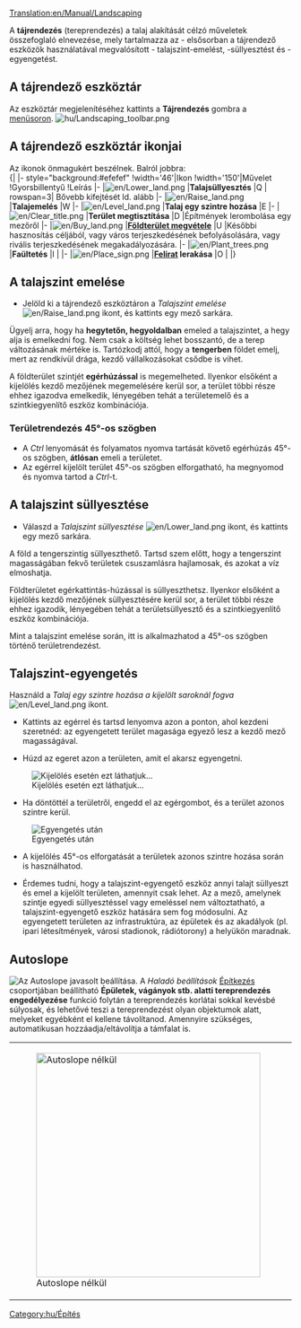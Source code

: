 [[Translation:en/Manual/Landscaping]]
{{hu/Oktatás}}{{hu/Tartalomjegyzék}}

A '''tájrendezés''' (tereprendezés) a talaj alakítását célzó műveletek összefoglaló elnevezése, mely tartalmazza az - elsősorban a tájrendező eszközök használatával megvalósított - talajszint-emelést, -süllyesztést és -egyengetést.

==A tájrendező eszköztár==
Az eszköztár megjelenítéséhez kattints a '''Tájrendezés''' gombra a [[hu/Manual/Felhasználói felület#A menüsor|menüsoron]]. 
[[File:hu/Landscaping toolbar.png|none|frame]]

==A tájrendező eszköztár ikonjai==
Az ikonok önmagukért beszélnek. Balról jobbra:<br>
{| {{en/Wikitable}}
|- style="background:#efefef"
!width='46'|Ikon
!width='150'|Művelet
!Gyorsbillentyű
!Leírás
|-
|[[File:en/Lower land.png]]
|'''Talajsüllyesztés'''
|Q
| rowspan=3| Bővebb kifejtését ld. alább
|-
|[[File:en/Raise land.png]]
|'''Talajemelés'''
|W
|-
|[[File:en/Level land.png]]
|'''Talaj egy szintre hozása'''
|E
|-
|[[File:en/Clear title.png]]
|'''Terület megtisztítása'''
|D
|Építmények lerombolása egy mezőről
|-
|[[File:en/Buy land.png]]
|'''[[hu/Manual/Földterület megvétele|Földterület megvétele]]'''
|U
|Későbbi hasznosítás céljából, vagy város terjeszkedésének befolyásolására, vagy rivális terjeszkedésének megakadályozására.
|-
|[[File:en/Plant trees.png]]
|'''Faültetés'''
|I
|
|-
|[[File:en/Place sign.png]]
|'''[[hu/Archive/Manual/Felirat|Felirat]] lerakása'''
|O
|
|}

==A talajszint emelése==
*Jelöld ki a tájrendező eszköztáron a ''Talajszint emelése'' [[File:en/Raise land.png]] ikont, és kattints egy mező sarkára.
Ügyelj arra, hogy ha '''hegytetőn, hegyoldalban''' emeled a talajszintet, a hegy alja is emelkedni fog. Nem csak a költség lehet bosszantó, de a terep változásának mértéke is. Tartózkodj attól, hogy a '''tengerben''' földet emelj, mert az rendkívül drága, kezdő vállalkozásokat csődbe is vihet.

A földterület szintjét '''egérhúzással''' is megemelheted. Ilyenkor elsőként a kijelölés kezdő mezőjének megemelésére kerül sor, a terület többi része ehhez igazodva emelkedik, lényegében tehát a területemelő és a szintkiegyenlítő eszköz kombinációja.

===Területrendezés 45°-os szögben===
*A ''Ctrl'' lenyomását és folyamatos nyomva tartását követő egérhúzás 45°-os szögben, '''átlósan''' emeli a területet.
*Az egérrel kijelölt terület 45°-os szögben elforgatható, ha megnyomod és nyomva tartod a ''Ctrl''-t.

==A talajszint süllyesztése==
* Válaszd a ''Talajszint süllyesztése'' [[File:en/Lower land.png]] ikont, és kattints egy mező sarkára.
A föld a tengerszintig süllyeszthető. Tartsd szem előtt, hogy a tengerszint magasságában fekvő területek csuszamlásra hajlamosak, és azokat a víz elmoshatja. 

Földterületet egérkattintás-húzással is süllyeszthetsz. Ilyenkor elsőként a kijelölés kezdő mezőjének süllyesztésére kerül sor, a terület többi része ehhez igazodik, lényegében tehát a területsüllyesztő és a szintkiegyenlítő eszköz kombinációja.

Mint a talajszint emelése során, itt is alkalmazhatod a 45°-os szögben történő területrendezést.

==Talajszint-egyengetés==
Használd a ''Talaj egy szintre hozása a kijelölt saroknál fogva'' [[File:en/Level land.png]] ikont.

*Kattints az egérrel és tartsd lenyomva azon a ponton, ahol kezdeni szeretnéd: az egyengetett terület magasága egyező lesz a kezdő mező magasságával.

*Húzd az egeret azon a területen, amit el akarsz egyengetni.
[[File:en/Level land before.png|center|none|frame|Kijelölés esetén ezt láthatjuk...]]

*Ha döntöttél a területről, engedd el az egérgombot, és a terület azonos szintre kerül. 
[[File:en/Level land after.png|center|none|frame|Egyengetés után]]

*A kijelölés 45°-os elforgatását a területek azonos szintre hozása során is használhatod.

*Érdemes tudni, hogy a talajszint-egyengető eszköz annyi talajt süllyeszt és emel a kijelölt területen, amennyit csak lehet. Az a mező, amelynek szintje egyedi süllyesztéssel vagy emeléssel nem változtatható, a talajszint-egyengető eszköz hatására sem fog módosulni. Az egyengetett területen az infrastruktúra, az épületek és az akadályok (pl. ipari létesítmények, városi stadionok, rádiótorony) a helyükön maradnak.

==Autoslope==
[[File:en/Autoslope.png|right|frame|Az ''Autoslope'' javasolt beállítása.]]
A ''Haladó beállítások'' [[hu/Építkezés|Építkezés]] csoportjában beállítható '''Épületek, vágányok stb. alatti tereprendezés engedélyezése''' funkció folytán a tereprendezés korlátai sokkal kevésbé súlyosak, és lehetővé teszi a tereprendezést olyan objektumok alatt, melyeket egyébként el kellene távolítanod. Amennyire szükséges, automatikusan hozzáadja/eltávolítja a támfalat is.

{|
|[[File:en/terraformoff.png|none|thumb|400px|Autoslope nélkül]]
|[[File:en/terraformon.png|none|thumb|400px|Autoslope-pal.]]
|}

{{en/Feature|0.6}}
[[Category:hu/Építés]]